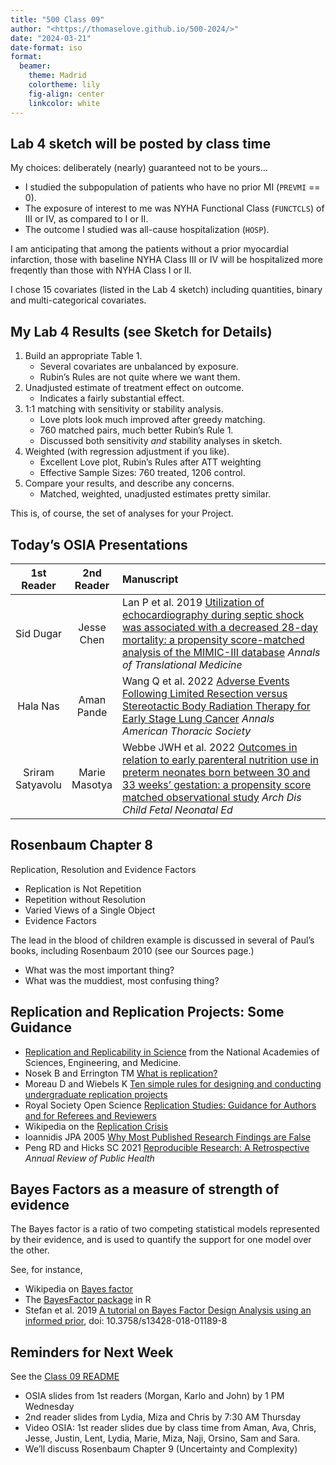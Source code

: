 ```yaml
---
title: "500 Class 09"
author: "<https://thomaselove.github.io/500-2024/>"
date: "2024-03-21"
date-format: iso
format: 
  beamer:
    theme: Madrid
    colortheme: lily
    fig-align: center
    linkcolor: white
---
```


## Lab 4 sketch will be posted by class time

My choices: deliberately (nearly) guaranteed not to be yours...

- I studied the subpopulation of patients who have no prior MI (`PREVMI` == 0).
- The exposure of interest to me was NYHA Functional Class (`FUNCTCLS`) of III or IV, as compared to I or II.
- The outcome I studied was all-cause hospitalization (`HOSP`).

I am anticipating that among the patients without a prior myocardial infarction, those with baseline NYHA Class III or IV will be hospitalized more freqently than those with NYHA Class I or II.

I chose 15 covariates (listed in the Lab 4 sketch) including quantities, binary and multi-categorical covariates.

## My Lab 4 Results (see Sketch for Details)

1. Build an appropriate Table 1.
    - Several covariates are unbalanced by exposure.
    - Rubin's Rules are not quite where we want them.
2. Unadjusted estimate of treatment effect on outcome.
    - Indicates a fairly substantial effect.
3. 1:1 matching with sensitivity or stability analysis.
    - Love plots look much improved after greedy matching.
    - 760 matched pairs, much better Rubin's Rule 1.
    - Discussed both sensitivity *and* stability analyses in sketch.
4. Weighted (with regression adjustment if you like).
    - Excellent Love plot, Rubin's Rules after ATT weighting
    - Effective Sample Sizes: 760 treated, 1206 control.
5. Compare your results, and describe any concerns.
    - Matched, weighted, unadjusted estimates pretty similar.

This is, of course, the set of analyses for your Project.

## Today's OSIA Presentations

1st Reader | 2nd Reader |  Manuscript 
:-----------: | :-----------: | :-----------------------------------------------------------------------
Sid Dugar | Jesse Chen | Lan P et al. 2019 [Utilization of echocardiography during septic shock was associated with a decreased 28-day mortality: a propensity score-matched analysis of the MIMIC-III database](https://github.com/THOMASELOVE/500-osia-2024/blob/main/pdf/Lan_2019.pdf) *Annals of Translational Medicine*
Hala Nas | Aman Pande | Wang Q et al. 2022 [Adverse Events Following Limited Resection versus Stereotactic Body Radiation Therapy for Early Stage Lung Cancer](https://github.com/THOMASELOVE/500-osia-2024/blob/main/pdf/Wang_2022.pdf) *Annals American Thoracic Society*
Sriram Satyavolu | Marie Masotya | Webbe JWH et al. 2022 [Outcomes in relation to early parenteral nutrition use in preterm neonates born between 30 and 33 weeks' gestation: a propensity score matched observational study](https://github.com/THOMASELOVE/500-osia-2024/blob/main/pdf/Webbe_2022.pdf) *Arch Dis Child Fetal Neonatal Ed*

## Rosenbaum Chapter 8

Replication, Resolution and Evidence Factors

- Replication is Not Repetition
- Repetition without Resolution
- Varied Views of a Single Object
- Evidence Factors

The lead in the blood of children example is discussed in several of Paul's books, including Rosenbaum 2010 (see our Sources page.)

- What was the most important thing?
- What was the muddiest, most confusing thing?

## Replication and Replication Projects: Some Guidance

- [Replication and Replicability in Science](https://www.ncbi.nlm.nih.gov/books/NBK547524/) from the National Academies of Sciences, Engineering, and Medicine.
- Nosek B and Errington TM [What is replication?](https://www.ncbi.nlm.nih.gov/pmc/articles/PMC7100931/)
- Moreau D and Wiebels K [Ten simple rules for designing and conducting undergraduate replication projects](https://www.ncbi.nlm.nih.gov/pmc/articles/PMC10019630/)
- Royal Society Open Science [Replication Studies: Guidance for Authors and for Referees and Reviewers](https://royalsocietypublishing.org/rsos/replication-studies)
- Wikipedia on the [Replication Crisis](https://en.wikipedia.org/wiki/Replication_crisis)
- Ioannidis JPA 2005 [Why Most Published Research Findings are False](https://www.ncbi.nlm.nih.gov/pmc/articles/PMC1182327/)
- Peng RD and Hicks SC 2021 [Reproducible Research: A Retrospective](https://www.annualreviews.org/doi/abs/10.1146/annurev-publhealth-012420-105110) *Annual Review of Public Health*

## Bayes Factors as a measure of strength of evidence

The Bayes factor is a ratio of two competing statistical models represented by their evidence, and is used to quantify the support for one model over the other.

See, for instance, 

- Wikipedia on [Bayes factor](https://en.wikipedia.org/wiki/Bayes_factor)
- The [BayesFactor package](https://cran.r-project.org/web/packages/BayesFactor/vignettes/manual.html) in R
- Stefan et al. 2019  [A tutorial on Bayes Factor Design Analysis using an informed prior](https://www.ncbi.nlm.nih.gov/pmc/articles/PMC6538819), doi: 10.3758/s13428-018-01189-8

## Reminders for Next Week

See the [Class 09 README](https://github.com/THOMASELOVE/500-classes-2024/blob/main/class09/README.md)

- OSIA slides from 1st readers (Morgan, Karlo and John) by 1 PM Wednesday
- 2nd reader slides from Lydia, Miza and Chris by 7:30 AM Thursday
- Video OSIA: 1st reader slides due by class time from Aman, Ava, Chris, Jesse, Justin, Lent, Lydia, Marie, Miza, Naji, Orsino, Sam and Sara.
- We'll discuss Rosenbaum Chapter 9 (Uncertainty and Complexity)

